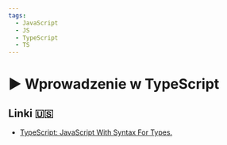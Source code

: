 ```yaml
---
tags:
  - JavaScript
  - JS
  - TypeScript
  - TS
---
```



# ▶️ Wprowadzenie w TypeScript

<VimeoPlayer videoId="753410085" />

## Linki 🇺🇸

- [TypeScript: JavaScript With Syntax For Types.](https://www.typescriptlang.org/)
